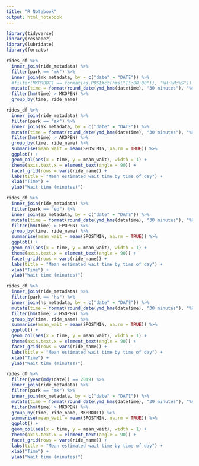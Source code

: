 ```yaml
---
title: "R Notebook"
output: html_notebook
---
```


```r
library(tidyverse)
library(reshape2)
library(lubridate)
library(forcats)
```

```r
rides_df %>%
  inner_join(ride_metadata) %>%
  filter(park == "mk") %>%
  inner_join(mk_metadata, by = c("date" = "DATE")) %>%
  #filter(MKPRDDT1 == format(as.POSIXct(hms("15:00:00")), "%H:%M:%S")) %>%
  mutate(time = format(round_date(ymd_hms(datetime), "30 minutes"), "%H:%M")) %>%
  filter(hm(time) > MKOPEN) %>%
  group_by(time, ride_name)
```


```r
rides_df %>%
  inner_join(ride_metadata) %>%
  filter(park == "ak") %>%
  inner_join(ak_metadata, by = c("date" = "DATE")) %>%
  mutate(time = format(round_date(ymd_hms(datetime), "30 minutes"), "%H:%M")) %>%
  filter(hm(time) > AKOPEN) %>%
  group_by(time, ride_name) %>%
  summarise(mean_wait = mean(SPOSTMIN, na.rm = TRUE)) %>%
  ggplot() +
  geom_col(aes(x = time, y = mean_wait), width = 1) +
  theme(axis.text.x = element_text(angle = 90)) +
  facet_grid(rows = vars(ride_name)) +
  labs(title = "Mean estimated wait time by time of day") +
  xlab("Time") +
  ylab("Wait time (minutes)")

rides_df %>%
  inner_join(ride_metadata) %>%
  filter(park == "ep") %>%
  inner_join(ep_metadata, by = c("date" = "DATE")) %>%
  mutate(time = format(round_date(ymd_hms(datetime), "30 minutes"), "%H:%M")) %>%
  filter(hm(time) > EPOPEN) %>%
  group_by(time, ride_name) %>%
  summarise(mean_wait = mean(SPOSTMIN, na.rm = TRUE)) %>%
  ggplot() +
  geom_col(aes(x = time, y = mean_wait), width = 1) +
  theme(axis.text.x = element_text(angle = 90)) +
  facet_grid(rows = vars(ride_name)) +
  labs(title = "Mean estimated wait time by time of day") +
  xlab("Time") +
  ylab("Wait time (minutes)")

rides_df %>%
  inner_join(ride_metadata) %>%
  filter(park == "hs") %>%
  inner_join(hs_metadata, by = c("date" = "DATE")) %>%
  mutate(time = format(round_date(ymd_hms(datetime), "30 minutes"), "%H:%M")) %>%
  filter(hm(time) > HSOPEN) %>%
  group_by(time, ride_name) %>%
  summarise(mean_wait = mean(SPOSTMIN, na.rm = TRUE)) %>%
  ggplot() +
  geom_col(aes(x = time, y = mean_wait), width = 1) +
  theme(axis.text.x = element_text(angle = 90)) +
  facet_grid(rows = vars(ride_name)) +
  labs(title = "Mean estimated wait time by time of day") +
  xlab("Time") +
  ylab("Wait time (minutes)")

rides_df %>%
  filter(year(mdy(date)) == 2019) %>%
  inner_join(ride_metadata) %>%
  filter(park == "mk") %>%
  inner_join(mk_metadata, by = c("date" = "DATE")) %>%
  mutate(time = format(round_date(ymd_hms(datetime), "30 minutes"), "%H:%M")) %>%
  filter(hm(time) > MKOPEN) %>%
  group_by(time, ride_name, MKPRDDT1) %>%
  summarise(mean_wait = mean(SPOSTMIN, na.rm = TRUE)) %>%
  ggplot() +
  geom_col(aes(x = time, y = mean_wait), width = 1) +
  theme(axis.text.x = element_text(angle = 90)) +
  facet_grid(rows = vars(ride_name)) +
  labs(title = "Mean estimated wait time by time of day") +
  xlab("Time") +
  ylab("Wait time (minutes)")
```

